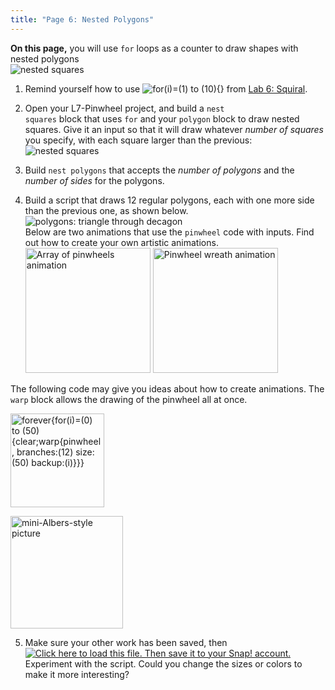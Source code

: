 ```yaml
---
title: "Page 6: Nested Polygons"
---
```


::: learn

<strong>On this page,</strong> you will use <code>for</code> loops as a counter to draw shapes with nested polygons<br /> <img src="/img/1-introduction/nested-squares.png" title="nested squares" alt="nested squares" class="indent"/>

:::

:::: forYouToDo

1. Remind yourself how to use <img src="/img/prog/for.png" title="for(i)=(1) to (10){}" alt="for(i)=(1) to (10){}" class="imageCenter"/> from [Lab 6: Squiral](/lab-6/).

2. Open your L7-Pinwheel project, and build a <code>nest squares</code> block that uses <code>for</code> and your <code>polygon</code> block to draw nested squares. Give it an input so that it will draw whatever <var>number of squares</var> you specify, with each square larger than the previous: <br /> <img src="/img/1-introduction/nested-squares.png" title="nested squares" alt="nested squares" class="indent"/>

3. Build <code>nest polygons</code> that accepts the <var>number of polygons</var> and the <var>number of sides</var> for the polygons.

4. Build a script that draws 12 regular polygons, each with one more side than the previous one, as shown below.<br /> <img src="/img/1-introduction/polygons.png" title="polygons: triangle through decagon" alt="polygons: triangle through decagon" class="indent"/> <br/>
Below are two animations that use the <code>pinwheel</code> code with inputs. Find out how to create your own artistic animations.<br /> <img src="/img/1-introduction/Blockswith-Inputs_img/pinwheelArray.gif" title="Array of pinwheels animation" alt="Array of pinwheels animation" class="indent" height="200"/> <img src="/img/1-introduction/Blockswith-Inputs_img/PinwheelWreathAnimation.gif" title="Pinwheel wreath animation" alt="Pinwheel wreath animation" height="200"/><br/>

::: endnote

The following code may give you ideas about how to create animations. The <code>warp</code> block allows the drawing of the pinwheel all at once.

<img src="/img/1-introduction/Blockswith-Inputs_img/animationCode.png" title="forever{for(i)=(0) to (50){clear;warp{pinwheel, branches:(12) size:(50) backup:(i)}}}" alt="forever{for(i)=(0) to (50){clear;warp{pinwheel, branches:(12) size:(50) backup:(i)}}}" class="indent" height="150"/>

:::

<img src="/img/1-introduction/mini-Albers-picture.png" alt="mini-Albers-style picture" class="imageRight" height="180"/>

5. Make sure your other work has been saved, then <a href="/prog/L6-mini-Albers.xml" class="run"><img src="/img/icons/load-save.png" title=" Click here to load this file. Then save it to your Snap! account." alt="Click here to load this file. Then save it to your Snap! account." class="inline"/></a><br />Experiment with the script. Could you change the sizes or colors to make it more interesting?

<p style="clear: both; height: 0px;">

</p>

::::